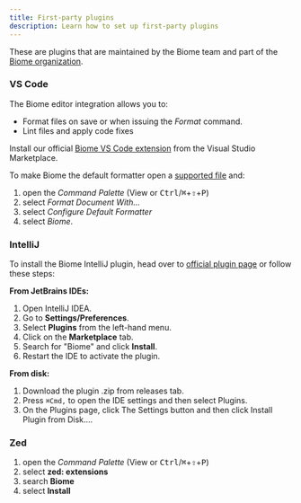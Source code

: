 ```yaml
---
title: First-party plugins
description: Learn how to set up first-party plugins
---
```


These are plugins that are maintained by the Biome team and part of the [Biome organization](https://github.com/biomejs).

### VS Code

The Biome editor integration allows you to:

* Format files on save or when issuing the _Format_ command.
* Lint files and apply code fixes

Install our official [Biome VS Code extension](https://marketplace.visualstudio.com/items?itemName=biomejs.biome) from the Visual Studio Marketplace.

To make Biome the default formatter open a [supported file](/internals/language-support/) and:

1. open the *Command Palette* (View or <kbd>Ctrl</kbd>/<kbd title="Cmd">⌘</kbd>+<kbd title="Shift">⇧</kbd>+<kbd>P</kbd>)
1. select  *Format Document With...*
1. select *Configure Default Formatter*
1. select *Biome*.

### IntelliJ

To install the Biome IntelliJ plugin, head over to [official plugin page](https://plugins.jetbrains.com/plugin/22761-biome) or follow these steps:

**From JetBrains IDEs:**

1. Open IntelliJ IDEA.
2. Go to **Settings/Preferences**.
3. Select **Plugins** from the left-hand menu.
4. Click on the **Marketplace** tab.
5. Search for "Biome" and click **Install**.
6. Restart the IDE to activate the plugin.

**From disk:**

1. Download the plugin .zip from releases tab.
2. Press `⌘Сmd,` to open the IDE settings and then select Plugins.
3. On the Plugins page, click The Settings button and then click Install Plugin from Disk….

### Zed

1. open the *Command Palette* (View or <kbd>Ctrl</kbd>/<kbd title="Cmd">⌘</kbd>+<kbd title="Shift">⇧</kbd>+<kbd>P</kbd>)
2. select **zed: extensions**
3. search **Biome**
4. select **Install**